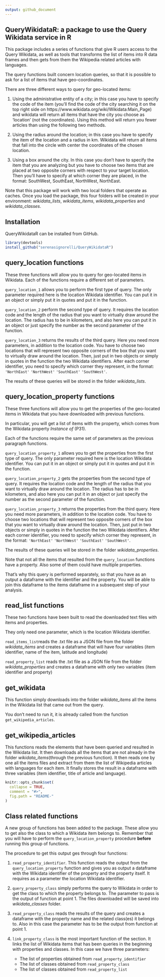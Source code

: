 ```yaml
---
output: github_document
---
```


## QueryWikidataR: a package to use the Query Wikidata service in R

This package includes a series of functions that give R users access to the Query Wikidata, as well as tools that transforms the list of items into R data frames and then gets from them the Wikipedia related articles with languages. 

The query functions built concern location queries, so that it is possible to ask for a list of items that have geo-coordinates. 

There are three different ways to query for geo-located items:
  
1. Using the administrative entity of a city; in this case you have to specify the code of the item (you'll find the code of the city searching it on the top right side on https://www.wikidata.org/wiki/Wikidata:Main_Page) and wikidata will return all items that have the city you choose as 'location' (not the coordinates). Using this method will return you fewer articles than using the following two methods. 
                                                                                  
2. Using the radius around the location; in this case you have to specify the item of the location and a radius in km. Wikidata will return all items that fall into the circle with center the coordinates of the chosen location.

3. Using a box around the city. In this case you don't have to specify the item that you are analyzing but you have to choose two items that are placed at two opposite corners with respect to your target location. Then you'll have to specify at which corner they are placed, in the format: SouthWest, SouthEast, NorthWest, NorthEast. 

Note that this package will work with two local folders that operate as caches. Once you load the package, this four folders will be created in your environment: *wikidata_lists*, *wikidata_items*, *wikidata_properties* and *wikidata_classes*.

## Installation

QueryWikidataR can be installed from GitHub. 

```r
library(devtools)
install_github("serenasignorelli/QueryWikidataR") 
```

## query_location functions

These three functions will allow you to query for geo-located items in Wikidata. Each of the functions require a different set of parameters.

`query_location_1` allows you to perform the first type of query. The only parameter required here is the location Wikidata identifier. You can put it in an object or simply put it in quotes and put it in the function.

`query_location_2` perform the second type of query. It requires the location code and the length of the radius that you want to virtually draw around the location. The radius has to be in kilometers, and also here you can put it in an object or just specify the number as the second parameter of the function. 

`query_location_3` returns the results of the third query. Here you need more parameters, in addition to the location code. You have to choose two locations that will represent two opposite corners of the box that you want to virtually draw around the location. Then, just put in two objects or simply in quotes in the function the two Wikidata identifiers. After each corner identifier, you need to specify which corner they represent, in the format: `'NorthEast'` `'NorthWest'` `'SouthEast'` `'SouthWest'`.

The results of these queries will be stored in the folder *wikidata_lists*. 

## query_location_property functions

These three functions will allow you to get the properties of the geo-located items in Wikidata that you have downloaded with previous functions. 

In particular, you will get a list of items with the property, which comes from the Wikidata property *Instance of* (P31).

Each of the functions require the same set of parameters as the previous paragraph functions. 

`query_location_property_1` allows you to get the properties from the first type of query. The only parameter required here is the location Wikidata identifier. You can put it in an object or simply put it in quotes and put it in the function.

`query_location_property_2` gets the properties from the second type of query. It requires the location code and the length of the radius that you want to virtually draw around the location. The radius has to be in kilometers, and also here you can put it in an object or just specify the number as the second parameter of the function. 

`query_location_property_3` returns the properties from the third query. Here you need more parameters, in addition to the location code. You have to choose two locations that will represent two opposite corners of the box that you want to virtually draw around the location. Then, just put in two objects or simply in quotes in the function the two Wikidata identifiers. After each corner identifier, you need to specify which corner they represent, in the format: `'NorthEast'` `'NorthWest'` `'SouthEast'` `'SouthWest'`.

The results of these queries will be stored in the folder *wikidata_properties*. 

Note that not all the items that resulted from the `query_location` functions have a property. Also some of them could have multiple properties. 

That's why this query is performed separately, so that you have as an output a dataframe with the identifier and the property. You will be able to join this dataframe to the items dataframe in a subsequent step of your analysis. 

## read_list functions

These two functions have been built to read the downloaded text files with items and properties. 

They only need one parameter, which is the location Wikidata identifier.

`read_items_list`reads the .txt file as a JSON file from the folder *wikidata_items* and creates a dataframe that will have four variables (item identifier, name of the item, latitude and longitude) 

`read_property_list` reads the .txt file as a JSON file from the folder *wikidata_properties* and creates a dataframe with only two variables (item identifier and property)

## get_wikidata

This function simply downloads into the folder *wikidata_items* all the items in the Wikidata list that came out from the query. 

You don't need to run it, it is already called from the function `get_wikipedia_articles`. 

## get_wikipedia_articles

This functions reads the elements that have been queried and resulted in the Wikidata list. It then downloads all the items that are not already in the folder *wikidata_items*(through the previous function). It then reads one by one all the items files and extract from them the list of Wikipedia articles with languages for each item. It finally stores the result in a dataframe with three variables (item identifier, title of article and language). 

```r
knitr::opts_chunk$set(
  collapse = TRUE,
  comment = "#>",
  fig.path = "README-"
)
```

## Class related functions

A new group of functions has been added to the package. These allow you to get also the class to which a Wikidata item belongs to. Remember that you will have to perform the `query_location_property` procedure **before** running this group of functions. 

The procedure to get this output ges through four functions:

1. `read_property_identifier`. This function reads the output from the `query_location_property` function and gives you as output a dataframe with the Wikidata identifier of the property and the property itself. It requires as a parameter the location Wikidata identifier.

2. `query_property_class` simply performs the query to Wikidata in order to get the class to which the property belongs to. The parameter to pass is the output of function at point 1. The files downloaded will be saved into *wikidata_classes* folder. 

3. `read_property_class` reads the results of the query and creates a dataframe with the property name and the related class(es) it belongs to. Also in this case the parameter has to be the output from function at point 1.

4. `link_property_class` is the most important function of the section. It links the list of Wikidata items that has been queries in the beginning with properties and classes. In this case we have three parameters:
    - The list of properties obtained from `read_property_identifier`
    - The list of classes obtained from `read_property_class`
    -  The list of classes obtained from `read_property_list`
